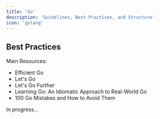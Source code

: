 ```yaml
---
title: 'Go'
description: 'Guidelines, Best Practices, and Structure'
icon: 'golang'
---
```


## Best Practices

Main Resources:
- Efficient Go
- Let's Go
- Let's Go Further
- Learning Go: An Idiomatic Approach to Real-World Go
- 100 Go Mistakes and How to Avoid Them

In progress...
